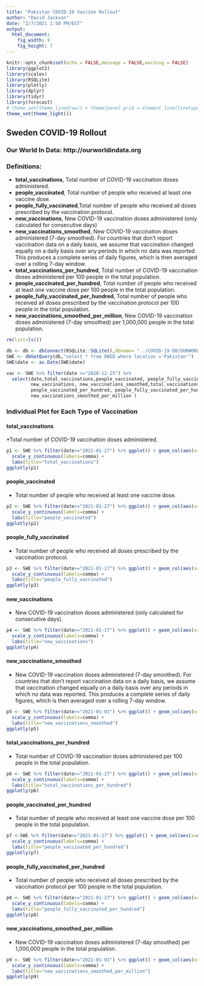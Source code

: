 ```yaml
---
title: "Pakistan COVID-19 Vaccine Rollout"
author: "David Jackson"
date: "2/7/2021 1:50 PM/EST"
output: 
  html_document: 
    fig_width: 9
    fig_height: 7
---
```


```r
knitr::opts_chunk$set(echo = FALSE,message = FALSE,warning = FALSE)
library(ggplot2)
library(scales)
library(RSQLite)
library(plotly)
library(dplyr)
library(tidyr)
library(forecast)
# theme_set(theme_linedraw() + theme(panel.grid = element_line(linetype = 'dashed')))
theme_set(theme_light())
```

## Sweden COVID-19 Rollout
### Our World In Data: http://ourworldindata.org
### Definitions:
* **total_vaccinations**, Total number of COVID-19 vaccination doses administered.
* **people_vaccinated**, Total number of people who received at least one vaccine dose.
* **people_fully_vaccinated**,Total number of people who received all doses prescribed by the vaccination protocol.
* **new_vaccinations**, New COVID-19 vaccination doses administered (only calculated for consecutive days)
* **new_vaccinations_smoothed**, New COVID-19 vaccination doses administered (7-day smoothed). For countries that don't report vaccination data on a daily basis, we assume that vaccination changed equally on a daily basis over any periods in which no data was reported. This produces a complete series of daily figures, which is then averaged over a rolling 7-day window.
* **total_vaccinations_per_hundred**, Total number of COVID-19 vaccination doses administered per 100 people in the total population.
* **people_vaccinated_per_hundred**, Total number of people who received at least one vaccine dose per 100 people in the total population.
* **people_fully_vaccinated_per_hundred**, Total number of people who received all doses prescribed by the vaccination protocol per 100 people in the total population.
* **new_vaccinations_smoothed_per_million**, New COVID-19 vaccination doses administered (7-day smoothed) per 1,000,000 people in the total population.

```r
rm(list=ls())

db <- db <- dbConnect(RSQLite::SQLite(),dbname= "../COVID-19-DB/OURWORLD.sqlite3")
SWE <- dbGetQuery(db,"select * from OWID where location ='Pakistan'")
SWE$date <- as.Date(SWE$date)
```
```r
vac <- SWE %>% filter(date >="2020-12-25") %>% 
  select(date,total_vaccinations,people_vaccinated, people_fully_vaccinated,
         new_vaccinations, new_vaccinations_smoothed,total_vaccinations_per_hundred,
         people_vaccinated_per_hundred, people_fully_vaccinated_per_hundred,
         new_vaccinations_smoothed_per_million )
```
### Individual Plot for Each Type of Vaccination

#### total_vaccinations
*Total number of COVID-19 vaccination doses administered.

```r

p1 <- SWE %>% filter(date>="2021-01-27") %>% ggplot() + geom_col(aes(x=date,y=total_vaccinations)) +
  scale_y_continuous(labels=comma) +
  labs(title="total_vaccinations")
ggplotly(p1)
```

#### people_vaccinated
* Total number of people who received at least one vaccine dose.

```r
p2 <- SWE %>% filter(date>="2021-01-27") %>% ggplot() + geom_col(aes(x=date,y=people_vaccinated)) +
  scale_y_continuous(labels=comma) +
  labs(title="people_vaccinated")
ggplotly(p2)
```

#### people_fully_vaccinated
* Total number of people who received all doses prescribed by the vaccination protocol.

```r
p3 <- SWE %>% filter(date>="2021-01-17") %>% ggplot() + geom_col(aes(x=date,y=people_fully_vaccinated)) +
  scale_y_continuous(labels=comma) +
  labs(title="people_fully_vaccinated")
ggplotly(p3)
```

#### new_vaccinations
* New COVID-19 vaccination doses administered (only calculated for consecutive days).

```r
p4 <- SWE %>% filter(date>="2021-01-17") %>% ggplot() + geom_col(aes(x=date,y=new_vaccinations)) +
  scale_y_continuous(labels=comma) +
  labs(title="new_vaccinations")
ggplotly(p4)
```

#### new_vaccinations_smoothed
*  New COVID-19 vaccination doses administered (7-day smoothed). For countries that don't report vaccination data on a daily basis, we assume that vaccination changed equally on a daily basis over any periods in which no data was reported. This produces a complete series of daily figures, which is then averaged over a rolling 7-day window.

```r
p5 <- SWE %>% filter(date>="2021-01-01") %>% ggplot() + geom_col(aes(x=date,y=new_vaccinations_smoothed)) +
  scale_y_continuous(labels=comma) +
  labs(title="new_vaccinations_smoothed")
ggplotly(p5)
```

#### total_vaccinations_per_hundred
*  Total number of COVID-19 vaccination doses administered per 100 people in the total population.

```r
p6 <- SWE %>% filter(date>="2021-01-27") %>% ggplot() + geom_col(aes(x=date,y=total_vaccinations_per_hundred)) +
  scale_y_continuous(labels=comma) +
  labs(title="total_vaccinations_per_hundred")
ggplotly(p6)
```

#### people_vaccinated_per_hundred
*  Total number of people who received at least one vaccine dose per 100 people in the total population.

```r
p7 <-SWE %>% filter(date>="2021-01-27") %>% ggplot() + geom_col(aes(x=date,y=people_vaccinated_per_hundred)) +
  scale_y_continuous(labels=comma) +
  labs(title="people_vaccinated_per_hundred")
ggplotly(p7)
```

#### people_fully_vaccinated_per_hundred
*  Total number of people who received all doses prescribed by the vaccination protocol per 100 people in the total population.

```r
p8 <- SWE %>% filter(date>="2021-01-27") %>% ggplot() + geom_col(aes(x=date,y=people_fully_vaccinated_per_hundred)) +
  scale_y_continuous(labels=comma) +
  labs(title="people_fully_vaccinated_per_hundred")
ggplotly(p8)
```

#### new_vaccinations_smoothed_per_million
*   New COVID-19 vaccination doses administered (7-day smoothed) per 1,000,000 people in the total population.

```r
p9 <- SWE %>% filter(date>="2021-01-01") %>% ggplot() + geom_col(aes(x=date,y=new_vaccinations_smoothed_per_million)) +
  scale_y_continuous(labels=comma) +
  labs(title="new_vaccinations_smoothed_per_million")
ggplotly(p9)
```